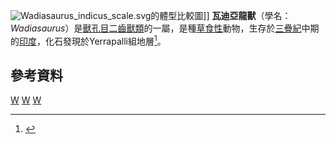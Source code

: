 {{Automatic taxobox
| taxon = Wadiasaurus
| authority = Chowdhury, 1970
| fossil_range = [[三疊紀|三疊紀]]中期
| image = Wadiasaurus1DB.jpg
| subdivision_ranks= [[種|種]]
| subdivision=
*'''印度瓦迪亞龍獸 ''W. indicus''''' <br><small>Chowdhury, 1970 ([[模式種|模式種]])</small>
}}
[[Image:Wadiasaurus_indicus_scale.svg|thumb]]的體型比較圖]]
'''瓦迪亞龍獸'''（學名：''Wadiasaurus''）是[[獸孔目|獸孔目]][[二齒獸類|二齒獸類]]的一屬，是種[[草食性|草食性]]動物，生存於[[三疊紀|三疊紀]]中期的[[印度|印度]]，化石發現於Yerrapalli組地層<ref>{{cite journal |last1=Bandyopadhyay |first1=Saswati |last2= |first2= |year=1988 |title=A Kannemeyeriid Dicynodont from the Middle Triassic Yerrapalli Formation |journal=Phil. Trans. R. Soc |publisher= |volume=320 |issue=1198 |pages=185–233 |url=http://rstb.royalsocietypublishing.org/content/320/1198/185.abstract |doi=10.1098/rstb.1988.0072 |access-date=2012-05-29 |archive-date=2016-03-03 |archive-url=https://web.archive.org/web/20160303180508/http://rstb.royalsocietypublishing.org/content/320/1198/185.abstract |dead-url=no }}</ref>。

==參考資料==
{{reflist}}
{{Taxonbar|from=Q1037485}}

[[Category:二齒獸下目|W]]
[[Category:三疊紀合弓類|W]]
[[Category:1970年描述的分类群|W]]


{{Synapsida-stub}}